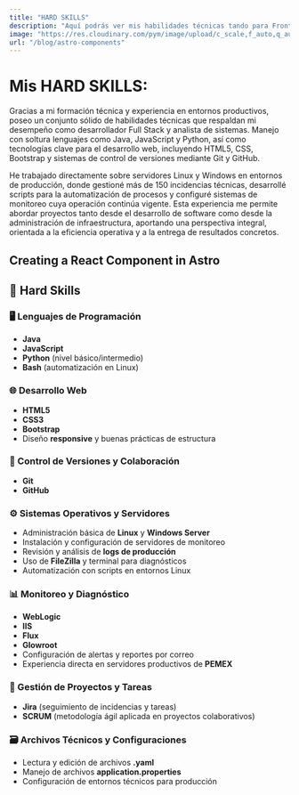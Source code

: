 ```yaml
---
title: "HARD SKILLS"
description: "Aquí podrás ver mis habilidades técnicas tando para Front End como Back End."
image: "https://res.cloudinary.com/pym/image/upload/c_scale,f_auto,q_auto,w_512/v1/pages/2023/frontend-vs-backend/html-css-js"
url: "/blog/astro-components"
---
```


# Mis HARD SKILLS:

Gracias a mi formación técnica y experiencia en entornos productivos, poseo un conjunto sólido de habilidades técnicas que respaldan mi desempeño como desarrollador Full Stack y analista de sistemas. Manejo con soltura lenguajes como Java, JavaScript y Python, así como tecnologías clave para el desarrollo web, incluyendo HTML5, CSS, Bootstrap y sistemas de control de versiones mediante Git y GitHub.

He trabajado directamente sobre servidores Linux y Windows en entornos de producción, donde gestioné más de 150 incidencias técnicas, desarrollé scripts para la automatización de procesos y configuré sistemas de monitoreo cuya operación continúa vigente. Esta experiencia me permite abordar proyectos tanto desde el desarrollo de software como desde la administración de infraestructura, aportando una perspectiva integral, orientada a la eficiencia operativa y a la entrega de resultados concretos.

## Creating a React Component in Astro

## 💼 Hard Skills

### 🖥️ Lenguajes de Programación
- **Java**
- **JavaScript**
- **Python** (nivel básico/intermedio)
- **Bash** (automatización en Linux)

### 🌐 Desarrollo Web
- **HTML5**
- **CSS3**
- **Bootstrap**
- Diseño **responsive** y buenas prácticas de estructura

### 🔧 Control de Versiones y Colaboración
- **Git**
- **GitHub**

### ⚙️ Sistemas Operativos y Servidores
- Administración básica de **Linux** y **Windows Server**
- Instalación y configuración de servidores de monitoreo
- Revisión y análisis de **logs de producción**
- Uso de **FileZilla** y terminal para diagnósticos
- Automatización con scripts en entornos Linux

### 📊 Monitoreo y Diagnóstico
- **WebLogic**
- **IIS**
- **Flux**
- **Glowroot**
- Configuración de alertas y reportes por correo
- Experiencia directa en servidores productivos de **PEMEX**

### 🧰 Gestión de Proyectos y Tareas
- **Jira** (seguimiento de incidencias y tareas)
- **SCRUM** (metodología ágil aplicada en proyectos colaborativos)

### 🗃️ Archivos Técnicos y Configuraciones
- Lectura y edición de archivos **.yaml**
- Manejo de archivos **application.properties**
- Configuración de entornos técnicos para producción
